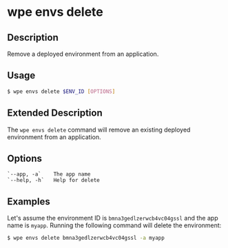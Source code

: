 # wpe envs delete

## Description

Remove a deployed environment from an application.

## Usage

```bash
$ wpe envs delete $ENV_ID [OPTIONS]
```

## Extended Description

The `wpe envs delete` command will remove an existing deployed environment from an application.

## Options

```
`--app, -a`    The app name
`--help, -h`   Help for delete
```

## Examples

Let's assume the environment ID is `bmna3gedlzerwcb4vc04gssl` and the app name is `myapp`. Running the following command will delete the environment:

```bash
$ wpe envs delete bmna3gedlzerwcb4vc04gssl -a myapp
```
